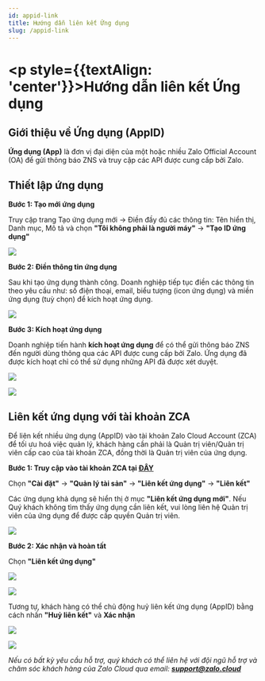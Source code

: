 ```yaml
---
id: appid-link
title: Hướng dẫn liên kết Ứng dụng
slug: /appid-link
---
```


# <p style={{textAlign: 'center'}}>Hướng dẫn liên kết Ứng dụng </p>

## Giới thiệu về Ứng dụng (AppID)

**Ứng dụng (App)** là đơn vị đại diện của một hoặc nhiều Zalo Official Account (OA) để gửi thông báo ZNS và truy cập các API được cung cấp bởi Zalo.

## Thiết lập ứng dụng

**Bước 1: Tạo mới ứng dụng**

Truy cập trang Tạo ứng dụng mới → Điền đầy đủ các thông tin: Tên hiển thị, Danh mục, Mô tả và chọn **"Tôi không phải là người máy"** → **"Tạo ID ứng dụng"**

<p style={{ textAlign: "center" }}>
  <img src="https://stc-oa.zdn.vn/uploads/2024/08/21/47d6c6990e2266f1c042622a5c41c1ca.png" />
</p>

**Bước 2: Điền thông tin ứng dụng**

Sau khi tạo ứng dụng thành công. Doanh nghiệp tiếp tục điền các thông tin theo yêu cầu như: số điện thoại, email, biểu tượng (icon ứng dụng) và miền ứng dụng (tuỳ chọn) để kích hoạt ứng dụng.

<p style={{ textAlign: "center" }}>
  <img src="https://stc-oa.zdn.vn/uploads/2024/08/21/94fbc96546f3e0e3f4c4a8fed206a0a0.png" />
</p>

**Bước 3: Kích hoạt ứng dụng**

Doanh nghiệp tiến hành **kích hoạt ứng dụng** để có thể gửi thông báo ZNS đến người dùng thông qua các API được cung cấp bởi Zalo. Ứng dụng đã được kích hoạt chỉ có thể sử dụng những API đã được xét duyệt.

<p style={{ textAlign: "center" }}>
  <img src="https://stc-oa.zdn.vn/uploads/2024/08/21/5e6eef1edea5fa7e551eb795064891fd.png" />
</p>

<p style={{ textAlign: "center" }}>
  <img src="https://stc-oa.zdn.vn/uploads/2024/08/21/68d7e11b446bd6cfef1d48beaa4ca27c.png" />
</p>

## Liên kết ứng dụng với tài khoản ZCA

Để liên kết nhiều ứng dụng (AppID) vào tài khoản Zalo Cloud Account (ZCA) để tối ưu hoá việc quản lý, khách hàng cần phải là Quản trị viên/Quản trị viên cấp cao của tài khoản ZCA, đồng thời là Quản trị viên của ứng dụng.

**Bước 1: Truy cập vào tài khoản ZCA tại [ĐÂY](https://account.zalo.cloud/spending/overview)**

Chọn **"Cài đặt"** → **"Quản lý tài sản"** → **"Liên kết ứng dụng"** → **"Liên kết"**

Các ứng dụng khả dụng sẽ hiển thị ở mục **"Liên kết ứng dụng mới"**. Nếu Quý khách không tìm thấy ứng dụng cần liên kết, vui lòng liên hệ Quản trị viên của ứng dụng để được cấp quyền Quản trị viên.

<p style={{ textAlign: "center" }}>
  <img src="https://stc-oa.zdn.vn/uploads/2024/08/21/75946244ec13b109ac4119cf29cd4b1c.png" />
</p>

**Bước 2: Xác nhận và hoàn tất**

Chọn **"Liên kết ứng dụng"**

<p style={{ textAlign: "center" }}>
  <img src="https://stc-oa.zdn.vn/uploads/2024/08/21/6cbc7a89ae878311e13536195ac625ff.png" />
</p>

<p style={{ textAlign: "center" }}>
  <img src="https://stc-oa.zdn.vn/uploads/2024/08/21/918c9e165f6ab2de655fec09794fefd5.png" />
</p>

Tương tự, khách hàng có thể chủ động huỷ liên kết ứng dụng (AppID) bằng cách nhấn **"Huỷ liên kết"** và **Xác nhận**

<p style={{ textAlign: "center" }}>
  <img src="https://stc-oa.zdn.vn/uploads/2024/08/21/6dd374928879f6a9d3a7303ec83662d4.png" />
</p>

<p style={{ textAlign: "center" }}>
  <img src="https://stc-oa.zdn.vn/uploads/2024/08/21/61fe1cc43d4f0a3bd2e648e5017e490e.png" />
</p>

*Nếu có bất kỳ yêu cầu hỗ trợ, quý khách có thể liên hệ với đội ngũ hỗ trợ và chăm sóc khách hàng của Zalo Cloud qua email:* ***support@zalo.cloud***

